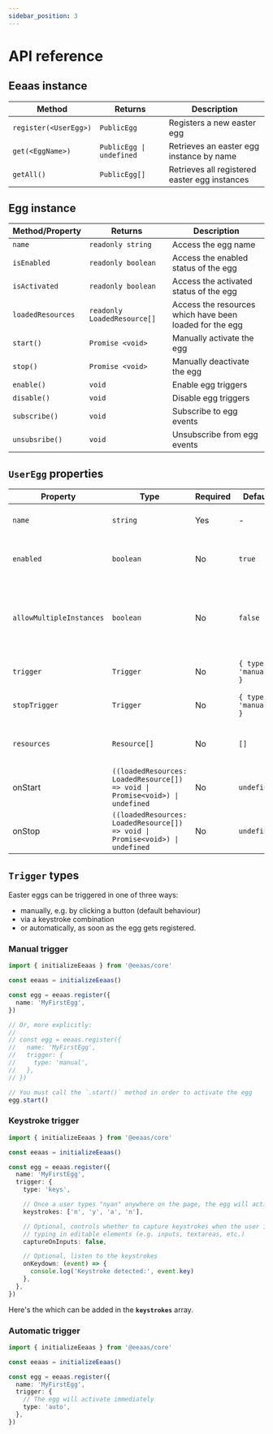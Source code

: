 ```yaml
---
sidebar_position: 3
---
```



# API reference

## Eeaas instance

| Method                | Returns                  | Description                                   |
| --------------------- | ------------------------ | --------------------------------------------- |
| `register(<UserEgg>)` | `PublicEgg`              | Registers a new easter egg                    |
| `get(<EggName>)`      | `PublicEgg \| undefined` | Retrieves an easter egg instance by name      |
| `getAll()`            | `PublicEgg[]`            | Retrieves all registered easter egg instances |

## Egg instance

| Method/Property   | Returns                     | Description                                             |
| ----------------- | --------------------------- | ------------------------------------------------------- |
| `name`            | `readonly string`           | Access the egg name                                     |
| `isEnabled`       | `readonly boolean`          | Access the enabled status of the egg                    |
| `isActivated`     | `readonly boolean`          | Access the activated status of the egg                  |
| `loadedResources` | `readonly LoadedResource[]` | Access the resources which have been loaded for the egg |
| `start()`         | `Promise <void>`            | Manually activate the egg                               |
| `stop()`          | `Promise <void>`            | Manually deactivate the egg                             |
| `enable()`        | `void`                      | Enable egg triggers                                     |
| `disable()`       | `void`                      | Disable egg triggers                                    |
| `subscribe()`     | `void`                      | Subscribe to egg events                                 |
| `unsubsribe()`    | `void`                      | Unsubscribe from egg events                             |

## `UserEgg` properties

| Property                 | Type                                                                          | Required | Default              | Description                                                 |
| ------------------------ | ----------------------------------------------------------------------------- | -------- | -------------------- | ----------------------------------------------------------- |
| `name`                   | `string`                                                                      | Yes      | -                    | Unique identifier for the egg                               |
| `enabled`                | `boolean`                                                                     | No       | `true`               | Whether the egg is initially enabled                        |
| `allowMultipleInstances` | `boolean`                                                                     | No       | `false`              | Whether the egg's `onStart` can be triggered multiple times |
| `trigger`                | `Trigger`                                                                     | No       | `{ type: 'manual' }` | How the egg is activated                                    |
| `stopTrigger`            | `Trigger`                                                                     | No       | `{ type: 'manual' }` | How the egg is deactivated                                  |
| `resources`              | `Resource[]`                                                                  | No       | `[]`                 | External CSS/JS resources to load                           |
| onStart                  | `((loadedResources: LoadedResource[]) => void \| Promise<void>) \| undefined` | No       | `undefined`          | Called when egg is activated                                |
| onStop                   | `((loadedResources: LoadedResource[]) => void \| Promise<void>) \| undefined` | No       | `undefined`          | Called when egg is deactivated                              |

## `Trigger` types

Easter eggs can be triggered in one of three ways:

- manually, e.g. by clicking a button (default behaviour)
- via a keystroke combination
- or automatically, as soon as the egg gets registered.

### Manual trigger

```typescript
import { initializeEeaas } from '@eeaas/core'

const eeaas = initializeEeaas()

const egg = eeaas.register({
  name: 'MyFirstEgg',
})

// Or, more explicitly:
//
// const egg = eeaas.register({
//   name: 'MyFirstEgg',
//   trigger: {
//     type: 'manual',
//   },
// })

// You must call the `.start()` method in order to activate the egg
egg.start()
```

### Keystroke trigger

```typescript
import { initializeEeaas } from '@eeaas/core'

const eeaas = initializeEeaas()

const egg = eeaas.register({
  name: 'MyFirstEgg',
  trigger: {
    type: 'keys',

    // Once a user types "nyan" anywhere on the page, the egg will activate
    keystrokes: ['n', 'y', 'a', 'n'],

    // Optional, controls whether to capture keystrokes when the user is
    // typing in editable elements (e.g. inputs, textareas, etc.)
    captureOnInputs: false,

    // Optional, listen to the keystrokes
    onKeydown: (event) => {
      console.log('Keystroke detected:', event.key)
    },
  },
})
```

Here's the <ExternalLink text="list of supported keystrokes" url="https://github.com/kyco/eeaas/blob/main/packages/core/src/types/types_keys.ts" /> which can be added in the **`keystrokes`** array.

### Automatic trigger

```typescript
import { initializeEeaas } from '@eeaas/core'

const eeaas = initializeEeaas()

const egg = eeaas.register({
  name: 'MyFirstEgg',
  trigger: {
    // The egg will activate immediately
    type: 'auto',
  },
})
```
